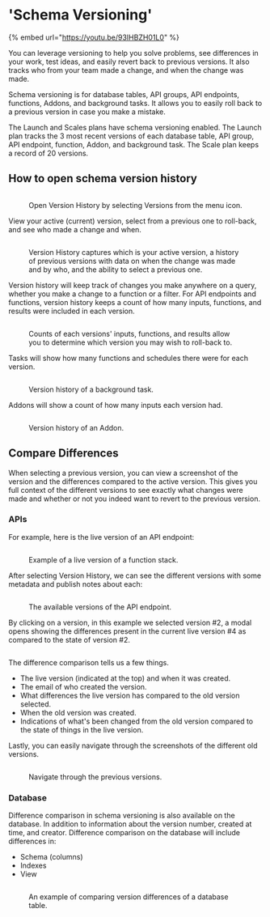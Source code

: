 # 'Schema Versioning'

{% embed url="https://youtu.be/93IHBZH01L0" %}

You can leverage versioning to help you solve problems, see differences in your work, test ideas, and easily revert back to previous versions. It also tracks who from your team made a change, and when the change was made.&#x20;

Schema versioning is for database tables, API groups, API endpoints, functions, Addons, and background tasks. It allows you to easily roll back to a previous version in case you make a mistake.&#x20;

The Launch and Scales plans have schema versioning enabled. The Launch plan tracks the 3 most recent versions of each database table, API group, API endpoint, function, Addon, and background task. The Scale plan keeps a record of 20 versions.&#x20;

## **How to open schema version history**

<figure><img src="../..//assets/image (78).png" alt=""><figcaption><p>Open Version History by selecting Versions from the menu icon.</p></figcaption></figure>

View your active (current) version, select from a previous one to roll-back, and see who made a change and when.&#x20;

<figure><img src="../..//assets/image (79).png" alt=""><figcaption><p>Version History captures which is your active version, a history of previous versions with data on when the change was made and by who, and the ability to select a previous one.</p></figcaption></figure>

Version history will keep track of changes you make anywhere on a query, whether you make a change to a function or a filter. For API endpoints and functions, version history keeps a count of how many inputs, functions, and results were included in each version.

<figure><img src="../..//assets/CleanShot 2024-01-12 at 14.50.31.png" alt=""><figcaption><p>Counts of each versions' inputs, functions, and results allow you to determine which version you may wish to roll-back to.</p></figcaption></figure>

Tasks will show how many functions and schedules there were for each version.

<figure><img src="../..//assets/image (80).png" alt=""><figcaption><p>Version history of a background task.</p></figcaption></figure>

Addons will show a count of how many inputs each version had.&#x20;

<figure><img src="../..//assets/image (81).png" alt=""><figcaption><p>Version history of an Addon.</p></figcaption></figure>

## Compare Differences

When selecting a previous version, you can view a screenshot of the version and the differences compared to the active version. This gives you full context of the different versions to see exactly what changes were made and whether or not you indeed want to revert to the previous version.

### APIs

For example, here is the live version of an API endpoint:

<figure><img src="../..//assets/CleanShot 2024-01-12 at 14.55.47.png" alt=""><figcaption><p>Example of a live version of a function stack.</p></figcaption></figure>

After selecting Version History, we can see the different versions with some metadata and publish notes about each:

<figure><img src="../..//assets/CleanShot 2024-01-12 at 14.56.46.png" alt=""><figcaption><p>The available versions of the API endpoint.</p></figcaption></figure>

By clicking on a version, in this example we selected version #2, a modal opens showing the differences present in the current live version #4 as compared to the state of version #2.

<figure><img src="../..//assets/CleanShot 2024-01-12 at 14.59.00.png" alt=""><figcaption></figcaption></figure>

The difference comparison tells us a few things.

* The live version (indicated at the top) and when it was created.
* The email of who created the version.
* What differences the live version has compared to the old version selected.
* When the old version was created.
* Indications of what's been changed from the old version compared to the state of things in the live version.&#x20;

Lastly, you can easily navigate through the screenshots of the different old versions.

<figure><img src="../..//assets/CleanShot 2024-01-15 at 10.34.29.gif" alt=""><figcaption><p>Navigate through the previous versions.</p></figcaption></figure>

### Database

Difference comparison in schema versioning is also available on the database. In addition to information about the version number, created at time, and creator. Difference comparison on the database will include differences in:

* Schema (columns)
* Indexes
* View

<figure><img src="../..//assets/CleanShot 2024-01-15 at 13.13.09.png" alt=""><figcaption><p>An example of comparing version differences of a database table.</p></figcaption></figure>

